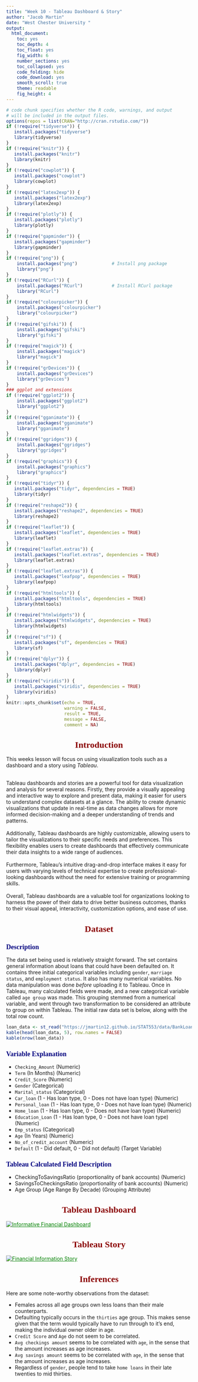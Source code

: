 ```yaml
---
title: "Week 10 - Tableau Dashboard & Story"
author: "Jacob Martin"
date: "West Chester University "
output:
  html_document: 
    toc: yes
    toc_depth: 4
    toc_float: yes
    fig_width: 6
    number_sections: yes
    toc_collapsed: yes
    code_folding: hide
    code_download: yes
    smooth_scroll: true
    theme: readable
    fig_height: 4
---
```


```{=html}
<style type="text/css">

div#TOC li {
    list-style:none;
    background-color:lightgray;
    background-image:none;
    background-repeat:none;
    background-position:0;
    font-family: Arial, Helvetica, sans-serif;
    color: #780c0c;
}

/* mouse over link */
div#TOC a:hover {
  color: red;
}

/* unvisited link */
div#TOC a:link {
  color: blue;
}



h1.title {
  font-size: 24px;
  color: Darkblue;
  text-align: center;
  font-family: Arial, Helvetica, sans-serif;
  font-variant-caps: normal;
}
h4.author { 
    font-size: 18px;
  font-family: "Times New Roman", Times, serif;
  color: DarkRed;
  text-align: center;
}
h4.date { 
  font-size: 18px;
  font-family: "Times New Roman", Times, serif;
  color: DarkBlue;
  text-align: center;
}
h1 {
    font-size: 24px;
    font-family: "Times New Roman", Times, serif;
    color: darkred;
    text-align: center;
}
h2 {
    font-size: 18px;
    font-family: "Times New Roman", Times, serif;
    color: navy;
    text-align: left;
}

h3 { 
    font-size: 15px;
    font-family: "Times New Roman", Times, serif;
    color: navy;
    text-align: left;
}

h4 { /* Header 4 - and the author and data headers use this too  */
    font-size: 18px;
    font-family: "Times New Roman", Times, serif;
    color: darkred;
    text-align: left;
}

/* unvisited link */
a:link {
  color: green;
}

/* visited link */
a:visited {
  color: green;
}

/* mouse over link */
a:hover {
  color: red;
}

/* selected link */
a:active {
  color: yellow;
}

</style>
```
```r
# code chunk specifies whether the R code, warnings, and output 
# will be included in the output files.
options(repos = list(CRAN="http://cran.rstudio.com/"))
if (!require("tidyverse")) {
   install.packages("tidyverse")
   library(tidyverse)
}
if (!require("knitr")) {
   install.packages("knitr")
   library(knitr)
}
if (!require("cowplot")) {
   install.packages("cowplot")
   library(cowplot)
}
if (!require("latex2exp")) {
   install.packages("latex2exp")
   library(latex2exp)
}
if (!require("plotly")) {
   install.packages("plotly")
   library(plotly)
}
if (!require("gapminder")) {
   install.packages("gapminder")
   library(gapminder)
}
if (!require("png")) {
    install.packages("png")             # Install png package
    library("png")
}
if (!require("RCurl")) {
    install.packages("RCurl")           # Install RCurl package
    library("RCurl")
}
if (!require("colourpicker")) {
    install.packages("colourpicker")              
    library("colourpicker")
}
if (!require("gifski")) {
    install.packages("gifski")              
    library("gifski")
}
if (!require("magick")) {
    install.packages("magick")              
    library("magick")
}
if (!require("grDevices")) {
    install.packages("grDevices")              
    library("grDevices")
}
### ggplot and extensions
if (!require("ggplot2")) {
    install.packages("ggplot2")              
    library("ggplot2")
}
if (!require("gganimate")) {
    install.packages("gganimate")              
    library("gganimate")
}
if (!require("ggridges")) {
    install.packages("ggridges")              
    library("ggridges")
}
if (!require("graphics")) {
    install.packages("graphics")              
    library("graphics")
}
if (!require("tidyr")) {
   install.packages("tidyr", dependencies = TRUE)
   library(tidyr)
}
if (!require("reshape2")) {
   install.packages("reshape2", dependencies = TRUE)
   library(reshape2)
}
if (!require("leaflet")) {
   install.packages("leaflet", dependencies = TRUE)
   library(leaflet)
}
if (!require("leaflet.extras")) {
   install.packages("leaflet.extras", dependencies = TRUE)
   library(leaflet.extras)
}
if (!require("leaflet.extras")) {
   install.packages("leafpop", dependencies = TRUE)
   library(leafpop)
}
if (!require("htmltools")) {
   install.packages("htmltools", dependencies = TRUE)
   library(htmltools)
}
if (!require("htmlwidgets")) {
   install.packages("htmlwidgets", dependencies = TRUE)
   library(htmlwidgets)
}
if (!require("sf")) {
   install.packages("sf", dependencies = TRUE)
   library(sf)
}
if (!require("dplyr")) {
   install.packages("dplyr", dependencies = TRUE)
   library(dplyr)
}
if (!require("viridis")) {
   install.packages("viridis", dependencies = TRUE)
   library(viridis)
}
knitr::opts_chunk$set(echo = TRUE,       
                      warning = FALSE,   
                      result = TRUE,   
                      message = FALSE,
                      comment = NA)
```

# Introduction

This weeks lesson will focus on using visualization tools such as a dashboard and a story using <i>Tableau</i>. 

\
Tableau dashboards and stories are a powerful tool for data visualization and analysis for several reasons. Firstly, they provide a visually appealing and interactive way to explore and present data, making it easier for users to understand complex datasets at a glance. The ability to create dynamic visualizations that update in real-time as data changes allows for more informed decision-making and a deeper understanding of trends and patterns.
\
\
Additionally, Tableau dashboards are highly customizable, allowing users to tailor the visualizations to their specific needs and preferences. This flexibility enables users to create dashboards that effectively communicate their data insights to a wide range of audiences.
\
\
Furthermore, Tableau's intuitive drag-and-drop interface makes it easy for users with varying levels of technical expertise to create professional-looking dashboards without the need for extensive training or programming skills.
\
\
Overall, Tableau dashboards are a valuable tool for organizations looking to harness the power of their data to drive better business outcomes, thanks to their visual appeal, interactivity, customization options, and ease of use.


# Dataset

## Description

The data set being used is relatively straight forward. The set contains general information about loans that could have been defaulted on. It contains three initial categorical variables including `gender`, `marriage status`, and `employment status`. It also has many numerical variables. No data manipulation was done <i>before</i> uploading it to Tableau. Once in Tableau, many calculated fields were made, and  a new categorical variable called `age group` was made. This grouping stemmed from a numerical variable, and went through two transformation to be considered an attribute to group on within Tableau. The initial raw data set is below, along with the total row count. 

```r
loan_data <- st_read("https://jmartin12.github.io/STAT553/data/BankLoanDefaultDataset.csv", quiet=TRUE)
kable(head(loan_data, 5), row.names = FALSE)
kable(nrow(loan_data))
```

## Variable Explanation
 - `Checking_Amount` (Numeric)
 - `Term` (In Months) (Numeric)
 - `Credit_Score` (Numeric) 
 - `Gender` (Categorical)
 - `Marital_status` (Categorical)
 - `Car_loan` (1 - Has loan type, 0 - Does not have loan type) (Numeric)
 - `Personal_loan` (1 - Has loan type, 0 - Does not have loan type) (Numeric)
 - `Home_loan` (1 - Has loan type, 0 - Does not have loan type) (Numeric)
 - `Education_Loan` (1 - Has loan type, 0 - Does not have loan type) (Numeric)
 - `Emp_status` (Categorical)
 - `Age` (In Years) (Numeric)
 - `No_of_credit_account` (Numeric)
 - `Default` (1 - Did default, 0 - Did not default) (Target Variable)

## Tableau Calculated Field Description
 - CheckingToSavingsRatio (proportionality of bank accounts) (Numeric)
 - SavingsToCheckingsRatio (proportionality of bank accounts) (Numeric)
 - Age Group (Age Range By Decade) (Grouping Attribute)


# Tableau Dashboard

<div class='tableauPlaceholder' id='viz1712688827048' style='position: relative'><noscript><a href='#'><img alt='Informative Financial Dashboard ' src='https:&#47;&#47;public.tableau.com&#47;static&#47;images&#47;ST&#47;STAT553FinancialDashboard&#47;InformativeFinancialDashboard&#47;1_rss.png' style='border: none' /></a></noscript><object class='tableauViz'  style='display:none;'><param name='host_url' value='https%3A%2F%2Fpublic.tableau.com%2F' /> <param name='embed_code_version' value='3' /> <param name='site_root' value='' /><param name='name' value='STAT553FinancialDashboard&#47;InformativeFinancialDashboard' /><param name='tabs' value='no' /><param name='toolbar' value='yes' /><param name='static_image' value='https:&#47;&#47;public.tableau.com&#47;static&#47;images&#47;ST&#47;STAT553FinancialDashboard&#47;InformativeFinancialDashboard&#47;1.png' /> <param name='animate_transition' value='yes' /><param name='display_static_image' value='yes' /><param name='display_spinner' value='yes' /><param name='display_overlay' value='yes' /><param name='display_count' value='yes' /><param name='language' value='en-US' /><param name='filter' value='publish=yes' /></object></div>                

<script type='text/javascript'>                    var divElement = document.getElementById('viz1712688827048');                    var vizElement = divElement.getElementsByTagName('object')[0];                    if ( divElement.offsetWidth > 800 ) { vizElement.style.minWidth='1020px';vizElement.style.maxWidth='1750px';vizElement.style.width='100%';vizElement.style.minHeight='587px';vizElement.style.maxHeight='1187px';vizElement.style.height=(divElement.offsetWidth*0.75)+'px';} else if ( divElement.offsetWidth > 500 ) { vizElement.style.minWidth='1020px';vizElement.style.maxWidth='1750px';vizElement.style.width='100%';vizElement.style.minHeight='587px';vizElement.style.maxHeight='1187px';vizElement.style.height=(divElement.offsetWidth*0.75)+'px';} else { vizElement.style.width='100%';vizElement.style.height='1677px';}                     var scriptElement = document.createElement('script');                    scriptElement.src = 'https://public.tableau.com/javascripts/api/viz_v1.js';                    vizElement.parentNode.insertBefore(scriptElement, vizElement);                </script>

# Tableau Story

<div class='tableauPlaceholder' id='viz1712694835542' style='position: relative'><noscript><a href='#'><img alt='Financial Information Story ' src='https:&#47;&#47;public.tableau.com&#47;static&#47;images&#47;ST&#47;STAT553FinancialStory&#47;FinancialInformationStory&#47;1_rss.png' style='border: none' /></a></noscript><object class='tableauViz'  style='display:none;'><param name='host_url' value='https%3A%2F%2Fpublic.tableau.com%2F' /> <param name='embed_code_version' value='3' /> <param name='site_root' value='' /><param name='name' value='STAT553FinancialStory&#47;FinancialInformationStory' /><param name='tabs' value='no' /><param name='toolbar' value='yes' /><param name='static_image' value='https:&#47;&#47;public.tableau.com&#47;static&#47;images&#47;ST&#47;STAT553FinancialStory&#47;FinancialInformationStory&#47;1.png' /> <param name='animate_transition' value='yes' /><param name='display_static_image' value='yes' /><param name='display_spinner' value='yes' /><param name='display_overlay' value='yes' /><param name='display_count' value='yes' /><param name='language' value='en-US' /><param name='filter' value='publish=yes' /></object></div>              

<script type='text/javascript'>                    var divElement = document.getElementById('viz1712694835542');                    var vizElement = divElement.getElementsByTagName('object')[0];                    vizElement.style.width='1016px';vizElement.style.height='991px';                    var scriptElement = document.createElement('script');                    scriptElement.src = 'https://public.tableau.com/javascripts/api/viz_v1.js';                    vizElement.parentNode.insertBefore(scriptElement, vizElement);                </script>

# Inferences
Here are some note-worthy observations from the dataset:

 - Females across all age groups own less loans than their male counterparts.
 - Defaulting typically occurs in the `thirties` age group. This makes sense given that the term would typically have to run through to it's end, making the individual owner older in age.
 - `Credit Score` and `Age` do not seem to be correlated.
 - `Avg checkings amount` seems to be correlated with `age`, in the sense that the amount increases as age increases.
 - `Avg savings amount` seems to be correlated with `age`, in the sense that the amount increases as age increases.
 - Regardless of `gender`, people tend to take `home loans` in their late twenties to mid thirties.